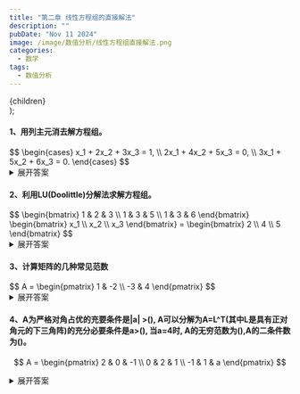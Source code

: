 ```yaml
---
title: "第二章 线性方程组的直接解法"
description: ""
pubDate: "Nov 11 2024"
image: /image/数值分析/线性方程组直接解法.png
categories:
  - 数学
tags:
  - 数值分析
---
```


  <div style={{ cursor: 'pointer' }}>
    {children}
  </div>
);


<h4>1、用列主元消去解方程组。</h4>
$$
\begin{cases}
x_1 + 2x_2 + 3x_3 = 1, \\
2x_1 + 4x_2 + 5x_3 = 0, \\
3x_1 + 5x_2 + 6x_3 = 0.
\end{cases}
$$
<ClickableDiv>
<details>
<summary>展开答案</summary>
<Success>
增广矩阵表示为：

$$
[A, b] = \begin{bmatrix} 
1 & 2 & 3 & | & 1 \\ 
2 & 4 & 5 & | & 0 \\ 
3 & 5 & 6 & | & 0 
\end{bmatrix}
$$

交换 \( r_1 \) 和 \( r_3 \)：

$$
\begin{bmatrix}
3 & 5 & 6 & | & 0 \\
2 & 4 & 5 & | & 0 \\
1 & 2 & 3 & | & 1
\end{bmatrix}

\rightarrow

\begin{bmatrix}
3 & 5 & 6 & | & 0 \\
0 & \frac{2}{3} & 1 & | & 0 \\
0 & \frac{1}{3} & 1 & | & 1
\end{bmatrix}
$$

继续消元：

$$
\begin{bmatrix}
3 & 5 & 6 & | & 0 \\
0 & \frac{2}{3} & 1 & | & 0 \\
0 & 0 & \frac{1}{2} & | & 1
\end{bmatrix}
$$

解得：

$$
x = \begin{bmatrix} 1 \\ -3 \\ 2 \end{bmatrix}
$$
</Success>
</details>
</ClickableDiv>

<h4>2、利用LU(Doolittle)分解法求解方程组。</h4>
$$
\begin{bmatrix}
1 & 2 & 3 \\
1 & 3 & 5 \\
1 & 3 & 6
\end{bmatrix}
\begin{bmatrix}
x_1 \\ x_2 \\ x_3
\end{bmatrix}
=
\begin{bmatrix}
2 \\ 4 \\ 5
\end{bmatrix}
$$

<ClickableDiv>
<details>
<summary>展开答案</summary>
<Success>
$$
LU = 
\begin{bmatrix}
1 & 0 & 0 \\
1 & 1 & 0 \\
1 & 1 & 1
\end{bmatrix}
\begin{bmatrix}
1 & 2 & 3 \\
0 & 1 & 2 \\
0 & 0 & 1
\end{bmatrix}
$$

求解：

$$
y = 
\begin{bmatrix}
2 \\ 2 \\ 1
\end{bmatrix}, \quad
x = 
\begin{bmatrix}
-1 \\ 0 \\ 1
\end{bmatrix}
$$
</Success>
</details>
</ClickableDiv>

<h4>3、计算矩阵的几种常见范数</h4>
$$
A = \begin{pmatrix}
1 & -2 \\
-3 & 4
\end{pmatrix}
$$

<ClickableDiv>
<details>
<summary>展开答案</summary>
<Success>
1. **1-范数**（列和最大值）:
   $$
   \|A\|_1 = \max(|1| + |-3|, |-2| + |4|) = \max(4, 6) = 6
   $$

2. **无穷范数**（行和最大值）:
   $$
   \|A\|_\infty = \max(|1| + |-2|, |-3| + |4|) = \max(3, 7) = 7
   $$

3. **2-范数**（谱范数）:
   $$ 
   A^TA = \begin{pmatrix} 1 & -2 \\ -3 & 4 \end{pmatrix}^T \begin{pmatrix} 1 & -2 \\ -3 & 4 \end{pmatrix} = \begin{pmatrix} 10 & -14 \\ -14 & 20 \end{pmatrix}
   $$

   $$
   \|A\|_2 = \sqrt{15 + \sqrt{221}} \approx 5.46
   $$
</Success>
</details>
</ClickableDiv>


<h4>
4、A为严格对角占优的充要条件是|a| >(),
A可以分解为A=L^T(其中L是具有正对角元的下三角阵)的充分必要条件是a>(),
当a=4时, A的无穷范数为(),A的二条件数为()。
</h4>

$$
A = \begin{pmatrix}
2 & 0 & -1 \\
0 & 2 & 1 \\
-1 & 1 & a
\end{pmatrix}
$$

<ClickableDiv>
<details>
<summary>展开答案</summary>
<Success>
- 2 
- 1
- 6
- 3.732
</Success>
</details>
</ClickableDiv>
